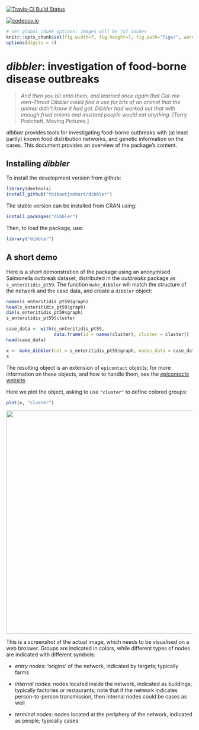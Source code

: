 [![Travis-CI Build Status](https://travis-ci.org/thibautjombart/dibbler.png?branch=master)](https://travis-ci.org/thibautjombart/dibbler)

[![codecov.io](https://codecov.io/github/thibautjombart/dibbler/coverage.svg?branch=master)](https://codecov.io/github/thibautjombart/dibbler?branch=master)


```r
# set global chunk options: images will be 7x7 inches
knitr::opts_chunk$set(fig.width=7, fig.height=7, fig.path="figs/", warning=FALSE)
options(digits = 4)
```


*dibbler*: investigation of food-borne disease outbreaks
========================================================

> *And then you bit onto them, and learned once again that Cut-me-own-Throat
>   Dibbler could find a use for bits of an animal that the animal didn't know
>   it had got. Dibbler had worked out that with enough fried onions and mustard
>   people would eat anything.* [Terry Pratchett, Moving Pictures.]

*dibbler* provides tools for investigating food-borne outbreaks with (at least
partly) known food distribution networks, and genetic information on the cases.
This document provides an overview of the package's content.


Installing *dibbler*
-------------
To install the development version from github:
```r
library(devtools)
install_github("thibautjombart/dibbler")
```

The stable version can be installed from CRAN using:
```r
install.packages("dibbler")
```

Then, to load the package, use:
```r
library("dibbler")
```


A short demo
------------

Here is a short demonstration of the package using an anonymised Salmonella
outbreak dataset, distributed in the *outbreaks* package as
`s_enteritidis_pt59`. The function `make_dibbler` will match the structure of
the network and the case data, and create a `dibbler` object:
```r

names(s_enteritidis_pt59$graph)
head(s_enteritidis_pt59$graph)
dim(s_enteritidis_pt59$graph)
s_enteritidis_pt59$cluster

case_data <- with(s_enteritidis_pt59, 
                  data.frame(id = names(cluster), cluster = cluster))
head(case_data)

x <- make_dibbler(net = s_enteritidis_pt59$graph, nodes_data = case_data)
x

```


The resulting object is an extension of `epicontact` objects; for more
information on these objects, and how to handle them, see the [*epicontacts*
website](http://www.repidemicsconsortium.org/epicontacts/).

Here we plot the object, asking to use `"cluster"` to define colored groups:

```r

plot(x, "cluster")

```

<img src="https://github.com/reconhub/dibbler/raw/master/figs/plot_x.png" width="600px">

This is a screenshot of the actual image, which needs to be visualised on a web broswer.
Groups are indicated in colors, while different types of nodes are indicated with different symbols:

- *entry nodes*: 'origins' of the network, indicated by targets; typically farms

- *internal nodes*: nodes located inside the network, indicated as buildings;
   typically factories or restaurants; note that if the network indicates
   person-to-person transmission, then internal nodes could be cases as well

- *terminal nodes*: nodes located at the periphery of the network, indicated as
   people; typically cases


